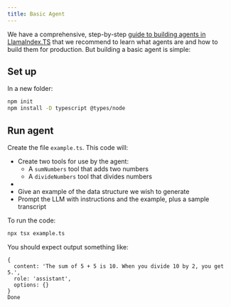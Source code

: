 ```yaml
---
title: Basic Agent 
---
```



We have a comprehensive, step-by-step [guide to building agents in LlamaIndex.TS](./agents/1_setup) that we recommend to learn what agents are and how to build them for production. But building a basic agent is simple:

## Set up

In a new folder:

```bash npm2yarn
npm init
npm install -D typescript @types/node
```

## Run agent

Create the file `example.ts`. This code will:

- Create two tools for use by the agent:
  - A `sumNumbers` tool that adds two numbers
  - A `divideNumbers` tool that divides numbers
-
- Give an example of the data structure we wish to generate
- Prompt the LLM with instructions and the example, plus a sample transcript

<DynamicCodeBlock lang="ts" code={CodeSource} />

To run the code:

```bash
npx tsx example.ts
```

You should expect output something like:

```
{
  content: 'The sum of 5 + 5 is 10. When you divide 10 by 2, you get 5.',
  role: 'assistant',
  options: {}
}
Done
```
